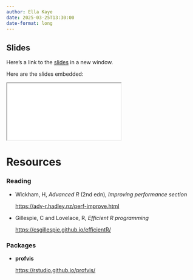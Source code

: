```yaml
---
author: Ella Kaye
date: 2025-03-25T13:30:00
date-format: long
---
```


## Slides

Here's a link to the [slides](/slides/06-profiling/index.qmd){target="_blank"} in a new window. 

Here are the slides embedded:

<iframe class="slide-deck ar3x2" src="/slides/06-profiling/index.html" title="06-profiling slides">
</iframe>

# Resources

### Reading

- Wickham, H, _Advanced R_ (2nd edn), _Improving performance section_ 

  <https://adv-r.hadley.nz/perf-improve.html>

- Gillespie, C and Lovelace, R, _Efficient R programming_
 
  <https://csgillespie.github.io/efficientR/>


### Packages

- **profvis**

  <https://rstudio.github.io/profvis/>
